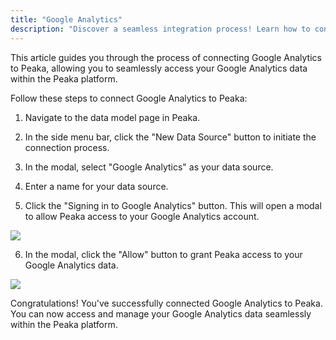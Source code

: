 ```yaml
---
title: "Google Analytics"
description: "Discover a seamless integration process! Learn how to connect Google Analytics to Peaka effortlessly for streamlined transactions."
---
```


This article guides you through the process of connecting Google Analytics to Peaka, allowing you to seamlessly access your Google Analytics data within the Peaka platform.

Follow these steps to connect Google Analytics to Peaka:

1. Navigate to the data model page in Peaka.

2. In the side menu bar, click the "New Data Source" button to initiate the connection process.

3. In the modal, select "Google Analytics" as your data source.

4. Enter a name for your data source.

5. Click the "Signing in to Google Analytics" button. This will open a modal to allow Peaka access to your Google Analytics account.

<img src="https://cdn.peaka.com/integrations/google-analytics-1.png" />

6. In the modal, click the "Allow" button to grant Peaka access to your Google Analytics data.

<img src="https://cdn.peaka.com/integrations/google-analytics-2.png" />

Congratulations! You've successfully connected Google Analytics to Peaka. You can now access and manage your Google Analytics data seamlessly within the Peaka platform.
